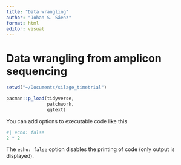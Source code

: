 ```yaml
---
title: "Data wrangling"
author: "Johan S. Sáenz"
format: html
editor: visual
---
```


# Data wrangling from amplicon sequencing

```r

setwd("~/Documents/silage_timetrial")

pacman::p_load(tidyverse,
               patchwork, 
               ggtext)
```

You can add options to executable code like this

```r
#| echo: false
2 * 2
```

The `echo: false` option disables the printing of code (only output is displayed).
